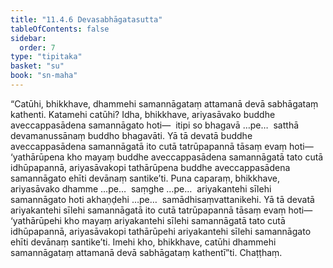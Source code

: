 ```yaml
---
title: "11.4.6 Devasabhāgatasutta"
tableOfContents: false
sidebar:
  order: 7
type: "tipitaka"
basket: "su"
book: "sn-maha"
---
```



<DynamicBreadcrumb />

<Division number="1032" book="sn-maha" bookNo="14" page="344">

<Paragraph number="2019" book="sn-maha">
“Catūhi, bhikkhave, dhammehi samannāgataṃ attamanā devā sabhāgataṃ kathenti. Katamehi catūhi? Idha, bhikkhave, ariyasāvako buddhe aveccappasādena samannāgato hoti—  itipi so bhagavā …pe…  satthā devamanussānaṃ buddho bhagavāti. Yā tā devatā buddhe aveccappasādena samannāgatā ito cutā tatrūpapannā tāsaṃ evaṃ hoti—  ‘yathārūpena kho mayaṃ buddhe aveccappasādena samannāgatā tato cutā idhūpapannā, ariyasāvakopi tathārūpena buddhe aveccappasādena samannāgato ehīti devānaṃ santike’ti.
</Paragraph>

<Paragraph number="2020" book="sn-maha">
Puna caparaṃ, bhikkhave, ariyasāvako dhamme …pe…  saṃghe …pe…  ariyakantehi sīlehi samannāgato hoti akhaṇḍehi …pe…  samādhisaṃvattanikehi. Yā tā devatā ariyakantehi sīlehi samannāgatā ito cutā tatrūpapannā tāsaṃ evaṃ hoti—  ‘yathārūpehi kho mayaṃ ariyakantehi sīlehi samannāgatā tato cutā idhūpapannā, ariyasāvakopi tathārūpehi ariyakantehi sīlehi samannāgato ehīti devānaṃ santike’ti. Imehi kho, bhikkhave, catūhi dhammehi samannāgataṃ attamanā devā sabhāgataṃ kathentī”ti.

</Paragraph>
</Division>

<Paragraph number="2021" type="center" book="sn-maha">
Chaṭṭhaṃ.
</Paragraph>